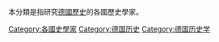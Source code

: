 本分類是指研究[[德國歷史|德國歷史]]的各國歷史學家。
{{Otheruses|other=德國籍歷史學家|Category:德国历史学家}}

[[Category:各國史學家|Category:各國史學家]]
[[Category:德国历史|Category:德国历史]]
[[Category:德国历史学|Category:德国历史学]]